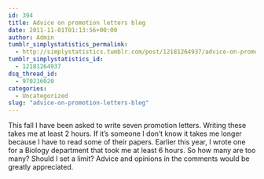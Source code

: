 ```yaml
---
id: 394
title: Advice on promotion letters bleg
date: 2011-11-01T01:13:56+00:00
author: Admin
tumblr_simplystatistics_permalink:
  - http://simplystatistics.tumblr.com/post/12181264937/advice-on-promotion-letters-bleg
tumblr_simplystatistics_id:
  - 12181264937
dsq_thread_id:
  - 970216020
categories:
  - Uncategorized
slug: "advice-on-promotion-letters-bleg"
---
```

This fall I have been asked to write seven promotion letters. Writing these takes me at least 2 hours. If it&#8217;s someone I don&#8217;t know it takes me longer because I have to read some of their papers. Earlier this year, I wrote one for a Biology department that took me at least 6 hours. So how many are too many? Should I set a limit? Advice and opinions in the comments would be greatly appreciated.
